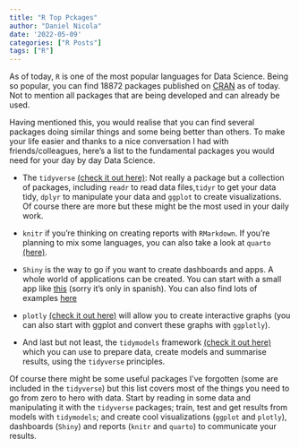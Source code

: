 ```yaml
---
title: "R Top Pckages"
author: "Daniel Nicola"
date: '2022-05-09'
categories: ["R Posts"]
tags: ["R"]
---
```


As of today, `R` is one of the most popular languages for Data Science. Being so popular, you can find 18872 packages published on [CRAN](https://cran.r-project.org) as of today. Not to mention all packages that are being developed and can already be used.

Having mentioned this, you would realise that you can find several packages doing similar things and some being better than others. To make your life easier and thanks to a nice conversation I had with friends/colleagues, here's a list to the fundamental packages you would need for your day by day Data Science.

- The `tidyverse` [ (check it out here)](https://www.tidyverse.org): Not really a package but a collection of packages, including `readr` to read data files,`tidyr` to get your data tidy, `dplyr` to manipulate your data and `ggplot` to create visualizations. Of course there are more but these might be the most used in your daily work.

- `knitr` if you're thinking on creating reports with `RMarkdown`. If you're planning to mix some languages, you can also take a look at `quarto` [ (here)](https://quarto.org).

- `Shiny` is the way to go if you want to create dashboards and apps. A whole world of applications can be created. You can start with a small app like [ this](https://www.youtube.com/watch?v=Dlvz5VG_I24) (sorry it's only in spanish). You can also find lots of examples [here](https://shiny.rstudio.com/gallery/)

- `plotly` [ (check it out here)](https://plotly.com/r/) will allow you to create interactive graphs (you can also start with ggplot and convert these graphs with `ggplotly`).

- And last but not least, the `tidymodels` framework [ (check it out here)](https://www.tidymodels.org) which you can use to prepare data, create models and summarise results, using the `tidyverse` principles.

Of course there might be some useful packages I've forgotten (some are included in the `tidyverse`) but this list covers most of the things you need to go from zero to hero with data. Start by reading in some data and manipulating it with the `tidyverse` packages; train, test and get results from models with `tidymodels`; and create cool visualizations (`ggplot` and `plotly`), dashboards (`Shiny`) and reports (`knitr` and `quarto`) to communicate your results.